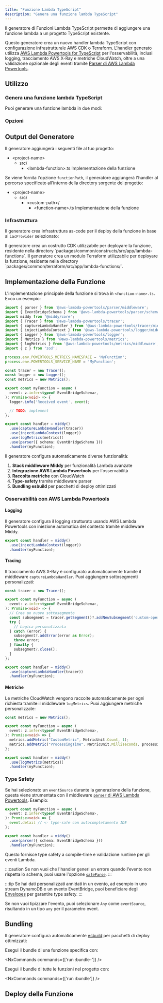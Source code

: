 ```yaml
---
title: "Funzione Lambda TypeScript"
description: "Genera una funzione lambda TypeScript"
---
```





Il generatore di Funzioni Lambda TypeScript permette di aggiungere una funzione lambda a un progetto TypeScript esistente.

Questo generatore crea un nuovo handler lambda TypeScript con configurazione infrastrutturale AWS CDK o Terraform. L'handler generato utilizza [AWS Lambda Powertools for TypeScript](https://docs.powertools.aws.dev/lambda/typescript/latest/) per l'osservabilità, inclusi logging, tracciamento AWS X-Ray e metriche CloudWatch, oltre a una validazione opzionale degli eventi tramite [Parser di AWS Lambda Powertools](https://docs.powertools.aws.dev/lambda/typescript/latest/utilities/parser/).

## Utilizzo

### Genera una funzione lambda TypeScript

Puoi generare una funzione lambda in due modi:

<RunGenerator generator="ts#lambda-function" />

### Opzioni

<GeneratorParameters generator="ts#lambda-function" />

## Output del Generatore

Il generatore aggiungerà i seguenti file al tuo progetto:

<FileTree>

- \<project-name>
  - src/
    - \<lambda-function>.ts Implementazione della funzione

</FileTree>

Se viene fornita l'opzione `functionPath`, il generatore aggiungerà l'handler al percorso specificato all'interno della directory sorgente del progetto:

<FileTree>

- \<project-name>
  - src/
    - \<custom-path>/
      - \<function-name>.ts Implementazione della funzione

</FileTree>

### Infrastruttura

<Snippet name="shared-constructs" />

Il generatore crea infrastruttura as-code per il deploy della funzione in base al `iacProvider` selezionato:

<Infrastructure>
<Fragment slot="cdk">
Il generatore crea un costrutto CDK utilizzabile per deployare la funzione, residente nella directory `packages/common/constructs/src/app/lambda-functions`.
</Fragment>
<Fragment slot="terraform">
Il generatore crea un modulo Terraform utilizzabile per deployare la funzione, residente nella directory `packages/common/terraform/src/app/lambda-functions/<function-name>`.
</Fragment>
</Infrastructure>

## Implementazione della Funzione

L'implementazione principale della funzione si trova in `<function-name>.ts`. Ecco un esempio:

```typescript
import { parser } from '@aws-lambda-powertools/parser/middleware';
import { EventBridgeSchema } from '@aws-lambda-powertools/parser/schemas';
import middy from '@middy/core';
import { Tracer } from '@aws-lambda-powertools/tracer';
import { captureLambdaHandler } from '@aws-lambda-powertools/tracer/middleware';
import { injectLambdaContext } from '@aws-lambda-powertools/logger/middleware';
import { Logger } from '@aws-lambda-powertools/logger';
import { Metrics } from '@aws-lambda-powertools/metrics';
import { logMetrics } from '@aws-lambda-powertools/metrics/middleware';
import { z } from 'zod';

process.env.POWERTOOLS_METRICS_NAMESPACE = 'MyFunction';
process.env.POWERTOOLS_SERVICE_NAME = 'MyFunction';

const tracer = new Tracer();
const logger = new Logger();
const metrics = new Metrics();

export const myFunction = async (
  event: z.infer<typeof EventBridgeSchema>,
): Promise<void> => {
  logger.info('Received event', event);

  // TODO: implement
};

export const handler = middy()
  .use(captureLambdaHandler(tracer))
  .use(injectLambdaContext(logger))
  .use(logMetrics(metrics))
  .use(parser({ schema: EventBridgeSchema }))
  .handler(myFunction);

```

Il generatore configura automaticamente diverse funzionalità:

1. **Stack middleware Middy** per funzionalità Lambda avanzate
2. **Integrazione AWS Lambda Powertools** per l'osservabilità
3. **Raccolta metriche** con CloudWatch
4. **Type-safety** tramite middleware parser
5. **Bundling esbuild** per pacchetti di deploy ottimizzati

### Osservabilità con AWS Lambda Powertools

#### Logging

Il generatore configura il logging strutturato usando AWS Lambda Powertools con iniezione automatica del contesto tramite middleware Middy.

```typescript
export const handler = middy()
  .use(injectLambdaContext(logger))
  .handler(myFunction);
```

#### Tracing

Il tracciamento AWS X-Ray è configurato automaticamente tramite il middleware `captureLambdaHandler`. Puoi aggiungere sottosegmenti personalizzati:

```typescript
const tracer = new Tracer();

export const myFunction = async (
  event: z.infer<typeof EventBridgeSchema>,
): Promise<void> => {
  // Crea un nuovo sottosegmento
  const subsegment = tracer.getSegment()?.addNewSubsegment('custom-operation');
  try {
    // Logica personalizzata
  } catch (error) {
    subsegment?.addError(error as Error);
    throw error;
  } finally {
    subsegment?.close();
  }
};

export const handler = middy()
  .use(captureLambdaHandler(tracer))
  .handler(myFunction);
```

#### Metriche

Le metriche CloudWatch vengono raccolte automaticamente per ogni richiesta tramite il middleware `logMetrics`. Puoi aggiungere metriche personalizzate:

```typescript
const metrics = new Metrics();

export const myFunction = async (
  event: z.infer<typeof EventBridgeSchema>,
): Promise<void> => {
  metrics.addMetric("CustomMetric", MetricUnit.Count, 1);
  metrics.addMetric("ProcessingTime", MetricUnit.Milliseconds, processingTime);
};

export const handler = middy()
  .use(logMetrics(metrics))
  .handler(myFunction);
```

### Type Safety

Se hai selezionato un `eventSource` durante la generazione della funzione, questa viene strumentata con il middleware [`parser` di AWS Lambda Powertools](https://docs.powertools.aws.dev/lambda/typescript/latest/utilities/parser/). Esempio:

```typescript {4}
export const myFunction = async (
  event: z.infer<typeof EventBridgeSchema>,
): Promise<void> => {
  event.detail // <- type-safe con autocompletamento IDE
};

export const handler = middy()
  .use(parser({ schema: EventBridgeSchema }))
  .handler(myFunction);
```

Questo fornisce type safety a compile-time e validazione runtime per gli eventi Lambda.

:::caution
Se non vuoi che l'handler generi un errore quando l'evento non rispetta lo schema, puoi usare l'opzione [`safeParse`](https://docs.powertools.aws.dev/lambda/typescript/latest/utilities/parser/#safe-parsing).
:::

:::tip
Se hai dati personalizzati annidati in un evento, ad esempio in uno stream DynamoDB o un evento EventBridge, puoi beneficiare degli [Envelopes](https://docs.powertools.aws.dev/lambda/typescript/latest/utilities/parser/#envelopes) per garantire type safety.
:::

Se non vuoi tipizzare l'evento, puoi selezionare `Any` come `eventSource`, risultando in un tipo `any` per il parametro event.

## Bundling

Il generatore configura automaticamente [esbuild](https://esbuild.github.io/) per pacchetti di deploy ottimizzati:

Esegui il bundle di una funzione specifica con:

<NxCommands commands={['run <project-name>:bundle-<function-name>']} />

Esegui il bundle di tutte le funzioni nel progetto con:

<NxCommands commands={['run <project-name>:bundle']} />

## Deploy della Funzione

<Snippet name="lambda-function/deploying-your-function" parentHeading="Deploying your Function" />
